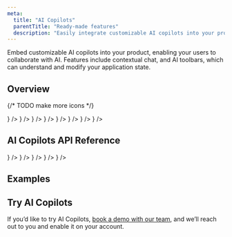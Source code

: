 ```yaml
---
meta:
  title: "AI Copilots"
  parentTitle: "Ready-made features"
  description: "Easily integrate customizable AI copilots into your product"
---
```


Embed customizable AI copilots into your product, enabling your users to
collaborate with AI. Features include contextual chat, and AI toolbars, which
can understand and modify your application state.

## Overview

{/* TODO make more icons */}

<ListGrid columns={2}>
  <DocsCard
    type="technology"
    title="Features"
    href="/docs/ready-made-features/ai-copilots/features"
    description="Learn about chats, actions, integrations"
    visual={<DocsFeaturesIcon className="fill-product-icon-brand h-auto w-6" />}
  />
  <DocsCard
    type="technology"
    title="Copilots"
    href="/docs/ready-made-features/ai-copilots/copilots"
    description="Choose an AI model and configure your copilot"
    visual={<DocsRobotIcon className="fill-product-icon-brand h-auto w-6" />}
  />
  <DocsCard
    type="technology"
    title="Default components"
    href="/docs/ready-made-features/ai-copilots/default-components"
    description="Ready-to-use customizable components"
    visual={
      <DocsDefaultComponentsIcon className="fill-product-icon-brand h-auto w-6" />
    }
  />
  <DocsCard
    type="technology"
    title="Hooks"
    href="/docs/ready-made-features/ai-copilots/hooks"
    description="Fetch, create, & modify AI chats"
    visual={<DocsHooksIcon className="fill-product-icon-brand h-auto w-6" />}
  />
  <DocsCard
    type="technology"
    title="Knowledge"
    href="/docs/ready-made-features/ai-copilots/knowledge"
    description="Provide AI with a knowledge base & context"
    visual={
      <DocsKnowledgeIcon className="fill-product-icon-brand h-auto w-6" />
    }
  />
  <DocsCard
    type="technology"
    title="Tools"
    href="/docs/ready-made-features/ai-copilots/tools"
    description="Allow AI to interact with your application"
    visual={<DocsToolIcon className="fill-product-icon-brand h-auto w-6" />}
  />
  <DocsCard
    type="technology"
    title="Styling and customization"
    href="/docs/ready-made-features/ai-copilots/styling-and-customization"
    description="CSS variables, dark mode, localization"
    visual={<DocsStylingIcon className="fill-product-icon-brand h-auto w-6" />}
  />
  <DocsCard
    type="technology"
    title="Troubleshooting"
    href="/docs/ready-made-features/ai-copilots/troubleshooting"
    description="Troubleshoot common issues"
    visual={
      <DocsTroubleshootingIcon className="fill-product-icon-brand h-auto w-6" />
    }
  />
</ListGrid>

## AI Copilots API Reference

<ListGrid columns={2}>
  <DocsCard
    type="technology"
    title="React"
    href="/docs/api-reference/liveblocks-react#AI-Copilots"
    description="@liveblocks/react"
    visual={<DocsReactIcon />}
  />
  <DocsCard
    type="technology"
    title="React UI"
    href="/docs/api-reference/liveblocks-react-ui#AI-Copilots"
    description="@liveblocks/react-ui"
    visual={<DocsReactIcon />}
  />
  <DocsCard
    type="technology"
    title="JavaScript"
    href="/docs/api-reference/liveblocks-client#AI-Copilots"
    description="@liveblocks/client"
    visual={<DocsJavascriptIcon />}
  />
  <DocsCard
    type="technology"
    title="Node.js"
    href="/docs/api-reference/liveblocks-node#AI-Copilots"
    description="@liveblocks/node"
    visual={<DocsNodejsIcon className="fill-product-icon-brand h-auto w-6" />}
  />
  <DocsCard
    type="technology"
    title="REST API"
    href="/docs/api-reference/rest-api-endpoints#AI"
    description="HTTP endpoints"
    visual={<DocsApiIcon className="fill-product-icon-brand h-auto w-6" />}
  />
</ListGrid>

## Examples

<ListGrid columns={2}>
  <ExampleCard
    example={{
      title: "AI Popup Chat",
      slug: "ai-popup/nextjs-ai-popup",
      image: "/images/examples/thumbnails/ai-popup.jpg",
    }}
    technologies={["nextjs", "react"]}
    openInNewWindow
  />
  <ExampleCard
    example={{
      title: "AI Reports Dashboard",
      slug: "ai-dashboard-reports/nextjs-ai-dashboard-reports",
      image: "/images/examples/thumbnails/ai-reports-dashboard.jpg",
    }}
    technologies={["nextjs", "react"]}
    openInNewWindow
  />
  <ExampleCard
    example={{
      title: "AI Chats",
      slug: "ai-chats/nextjs-ai-chats",
      image: "/images/examples/thumbnails/ai-chats.jpg",
    }}
    technologies={["nextjs", "react"]}
    openInNewWindow
  />
</ListGrid>

## Try AI Copilots

If you’d like to try AI Copilots, [book a demo with our team](/contact/sales),
and we’ll reach out to you and enable it on your account.
